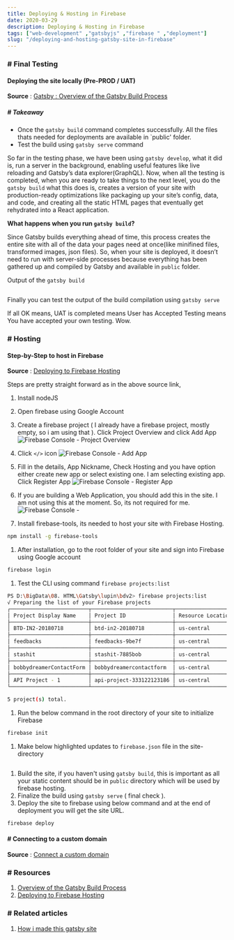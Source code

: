 ```yaml
---
title: Deploying & Hosting in Firebase
date: 2020-03-29
description: Deploying & Hosting in Firebase
tags: ["web-development" ,"gatsbyjs" ,"firebase " ,"deployment"]
slug: "/deploying-and-hosting-gatsby-site-in-firebase"
---
```


### # Final Testing
#### Deploying the site locally (Pre-PROD / UAT)

**Source** : [Gatsby : Overview of the Gatsby Build Process](https://www.gatsbyjs.org/docs/overview-of-the-gatsby-build-process/)    

##### # Takeaway
* Once the `gatsby build` command completes successfully. All the files thats needed for deployments are available in `public' folder. 
* Test the build using `gatsby serve` command 

So far in the testing phase, we have been using `gatsby develop`, what it did is, run a server in the background, enabling useful features like live reloading and Gatsby’s data explorer(GraphQL). Now, when all the testing is completed, when you are ready to take things to the next level, you do the `gatsby build` what this does is, creates a version of your site with production-ready optimizations like packaging up your site’s config, data, and code, and creating all the static HTML pages that eventually get rehydrated into a React application.

**What happens when you run `gatsby build`?**    

Since Gatsby builds everything ahead of time, this process creates the entire site with all of the data your pages need at once(like minifined files, transformed images, json files). So, when your site is deployed, it doesn’t need to run with server-side processes because everything has been gathered up and compiled by Gatsby and available in `public` folder. 

Output of the `gatsby build`
```sh 

```

Finally you can test the output of the build compilation using `gatsby serve`

If all OK means, UAT is completed means User has Accepted Testing means You have accepted your own testing. Wow. 

### # Hosting
#### Step-by-Step to host in Firebase

**Source** : [Deploying to Firebase Hosting](https://www.gatsbyjs.org/docs/deploying-to-firebase/)

Steps are pretty straight forward as in the above source link,

1. Install nodeJS 

1. Open firebase using Google Account

1. Create a firebase project  ( I already have a firebase project, mostly empty, so i am using that ). Click Project Overview and click Add App
  ![Firebase Console - Project Overview ](./dep-fb1.PNG)  
1. Click `</>` icon
  ![Firebase Console - Add App](./dep-fb2.PNG)  
1. Fill in the details, App Nickname, Check Hosting and you have option either create new app or select existing one. I am selecting existing app. Click Register App 
  ![Firebase Console - Register App](./dep-fb3.PNG)  
1. If you are building a Web Application, you should add this in the site. I am not using this at the moment. So, its not required for me. 
  ![Firebase Console - ](./dep-fb4.PNG)  

1. Install firebase-tools, its needed to host your site with Firebase Hosting.
  ```sh
  npm install -g firebase-tools
  ```

1. After installation, go to the root folder of your site and sign into Firebase using Google account
  ```sh 
  firebase login
  ```

1. Test the CLI using command `firebase projects:list`
  ```sh
  PS D:\BigData\08. HTML\Gatsby\lupin\bdv2> firebase projects:list
  √ Preparing the list of your Firebase projects
  ┌─────────────────────────┬──────────────────────────┬──────────────────────┐
  │ Project Display Name    │ Project ID               │ Resource Location ID │
  ├─────────────────────────┼──────────────────────────┼──────────────────────┤
  │ BTD-IN2-20180718        │ btd-in2-20180718         │ us-central           │
  ├─────────────────────────┼──────────────────────────┼──────────────────────┤
  │ feedbacks               │ feedbacks-9be7f          │ us-central           │
  ├─────────────────────────┼──────────────────────────┼──────────────────────┤
  │ stashit                 │ stashit-7885bob          │ us-central           │
  ├─────────────────────────┼──────────────────────────┼──────────────────────┤
  │ bobbydreamerContactForm │ bobbydreamercontactform  │ us-central           │
  ├─────────────────────────┼──────────────────────────┼──────────────────────┤
  │ API Project - 1         │ api-project-333122123186 │ us-central           │
  └─────────────────────────┴──────────────────────────┴──────────────────────┘

  5 project(s) total.
  ```

1. Run the below command in the root directory of your site to initialize Firebase 
  ```sh 
  firebase init
  ```
1. Make below highlighted updates to `firebase.json` file in the site-directory 
  ```sh 

  ```
1. Build the site, if you haven't using `gatsby build`, this is important as all your static content should be in `public` directory which will be used by firebase hosting. 
1. Finalize the build using `gatsby serve` ( final check ). 
1. Deploy the site to firebase using below command and at the end of deployment you will get the site URL. 
  ```sh 
  firebase deploy 
  ```

#### # Connecting to a custom domain 

**Source** : [Connect a custom domain](https://firebase.google.com/docs/hosting/custom-domain)


### # Resources
1. [Overview of the Gatsby Build Process](https://www.gatsbyjs.org/docs/overview-of-the-gatsby-build-process/)
1. [Deploying to Firebase Hosting](https://www.gatsbyjs.org/docs/deploying-to-firebase/)

### # Related articles
1. [How i made this gatsby site](./how-i-made-this-site)
